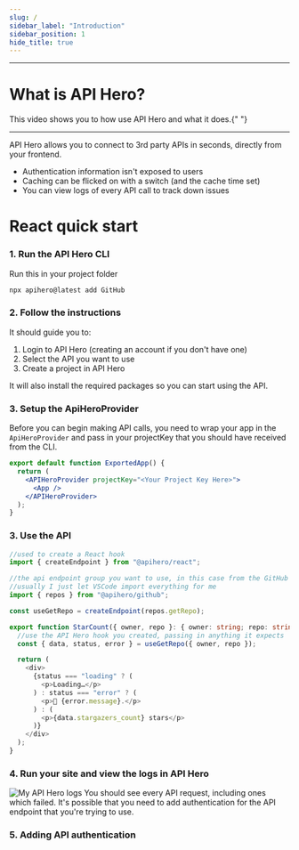 ```yaml
---
slug: /
sidebar_label: "Introduction"
sidebar_position: 1
hide_title: true
---
```



<Logo width="250px" height="50px" />

---

# What is API Hero?

<YouTubeEmbed embedId="jmG41RSeGRU" />
This video shows you to how use API Hero and what it does.{" "}

---

API Hero allows you to connect to 3rd party APIs in seconds, directly from your frontend.

- Authentication information isn't exposed to users
- Caching can be flicked on with a switch (and the cache time set)
- You can view logs of every API call to track down issues

# React quick start

### 1. Run the API Hero CLI

Run this in your project folder

```sh
npx apihero@latest add GitHub
```

### 2. Follow the instructions

It should guide you to:

1. Login to API Hero (creating an account if you don't have one)
2. Select the API you want to use
3. Create a project in API Hero

It will also install the required packages so you can start using the API.

### 3. Setup the ApiHeroProvider

Before you can begin making API calls, you need to wrap your app in the `ApiHeroProvider` and pass in your projectKey that you should have received from the CLI.

```jsx
export default function ExportedApp() {
  return (
    <APIHeroProvider projectKey="<Your Project Key Here>">
      <App />
    </APIHeroProvider>
  );
}
```

### 3. Use the API

```ts
//used to create a React hook
import { createEndpoint } from "@apihero/react";

//the api endpoint group you want to use, in this case from the GitHub integration from API Hero.
//usually I just let VSCode import everything for me
import { repos } from "@apihero/github";

const useGetRepo = createEndpoint(repos.getRepo);

export function StarCount({ owner, repo }: { owner: string; repo: string }) {
  //use the API Hero hook you created, passing in anything it expects
  const { data, status, error } = useGetRepo({ owner, repo });

  return (
    <div>
      {status === "loading" ? (
        <p>Loading…</p>
      ) : status === "error" ? (
        <p>🫤 {error.message}.</p>
      ) : (
        <p>{data.stargazers_count} stars</p>
      )}
    </div>
  );
}
```

### 4. Run your site and view the logs in API Hero

![My API Hero logs](/img/logs.png)
You should see every API request, including ones which failed.
It's possible that you need to add authentication for the API endpoint that you're trying to use.

### 5. Adding API authentication

